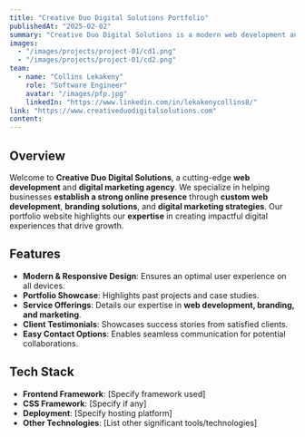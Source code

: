 ```yaml
---
title: "Creative Duo Digital Solutions Portfolio"
publishedAt: "2025-02-02"
summary: "Creative Duo Digital Solutions is a modern web development and digital marketing agency specializing in custom websites, branding, and digital strategies. The portfolio website showcases their expertise in creating impactful digital experiences."
images:
  - "/images/projects/project-01/cd1.png"
  - "/images/projects/project-01/cd2.png"
team:
  - name: "Collins Lekakeny"
    role: "Software Engineer"
    avatar: "/images/pfp.jpg"
    linkedIn: "https://www.linkedin.com/in/lekakenycollins8/"
link: "https://www.creativeduodigitalsolutions.com"
content:
---
```


## Overview

Welcome to **Creative Duo Digital Solutions**, a cutting-edge **web development** and **digital marketing agency**. We specialize in helping businesses **establish a strong online presence** through **custom web development**, **branding solutions**, and **digital marketing strategies**. Our portfolio website highlights our **expertise** in creating impactful digital experiences that drive growth.

## Features

- **Modern & Responsive Design**: Ensures an optimal user experience on all devices.
- **Portfolio Showcase**: Highlights past projects and case studies.
- **Service Offerings**: Details our expertise in **web development, branding, and marketing**.
- **Client Testimonials**: Showcases success stories from satisfied clients.
- **Easy Contact Options**: Enables seamless communication for potential collaborations.

## Tech Stack

- **Frontend Framework**: [Specify framework used]
- **CSS Framework**: [Specify if any]
- **Deployment**: [Specify hosting platform]
- **Other Technologies**: [List other significant tools/technologies]

